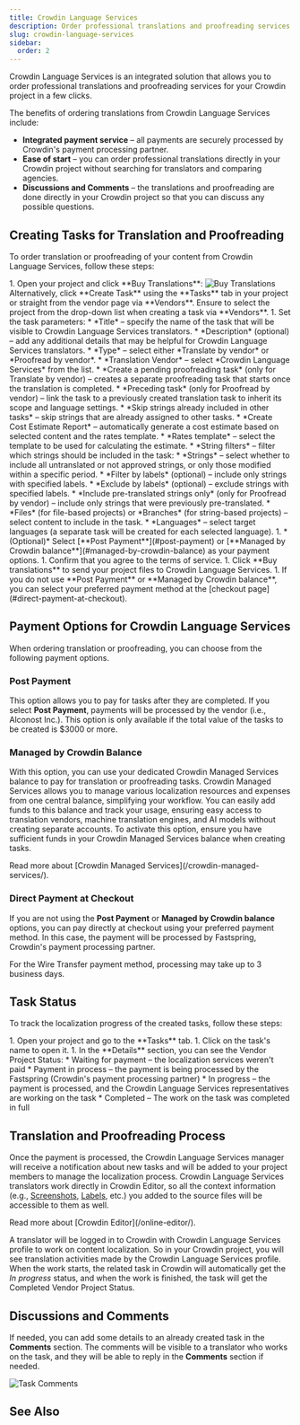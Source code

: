 ```yaml
---
title: Crowdin Language Services
description: Order professional translations and proofreading services
slug: crowdin-language-services
sidebar:
  order: 2
---
```



Crowdin Language Services is an integrated solution that allows you to order professional translations and proofreading services for your Crowdin project in a few clicks.

The benefits of ordering translations from Crowdin Language Services include:

* **Integrated payment service** &ndash; all payments are securely processed by Crowdin's payment processing partner.
* **Ease of start** &ndash; you can order professional translations directly in your Crowdin project without searching for translators and comparing agencies.
* **Discussions and Comments** &ndash; the translations and proofreading are done directly in your Crowdin project so that you can discuss any possible questions.

## Creating Tasks for Translation and Proofreading

To order translation or proofreading of your content from Crowdin Language Services, follow these steps:

<Steps>
  1. Open your project and click **Buy Translations**: <Image src={clsBuyTranslations} alt="Buy Translations" /><br/>
      Alternatively, click **Create Task** using the **Tasks** tab in your project or straight from the vendor page via **Vendors**. Ensure to select the project from the drop-down list when creating a task via **Vendors**.
  1. Set the task parameters:
      * *Title* &ndash; specify the name of the task that will be visible to Crowdin Language Services translators.
      * *Description* (optional) &ndash; add any additional details that may be helpful for Crowdin Language Services translators.
      * *Type* &ndash; select either *Translate by vendor* or *Proofread by vendor*.
      * *Translation Vendor* &ndash; select *Crowdin Language Services* from the list.
      * *Create a pending proofreading task* (only for Translate by vendor) &ndash; creates a separate proofreading task that starts once the translation is completed.
      * *Preceding task* (only for Proofread by vendor) &ndash; link the task to a previously created translation task to inherit its scope and language settings.
      * *Skip strings already included in other tasks* &ndash; skip strings that are already assigned to other tasks.
      * *Create Cost Estimate Report* &ndash; automatically generate a cost estimate based on selected content and the rates template.
        * *Rates template* &ndash; select the template to be used for calculating the estimate.
      * *String filters* &ndash; filter which strings should be included in the task:
        * *Strings* &ndash; select whether to include all untranslated or not approved strings, or only those modified within a specific period.
        * *Filter by labels* (optional) &ndash; include only strings with specified labels.
        * *Exclude by labels* (optional) &ndash; exclude strings with specified labels.
        * *Include pre-translated strings only* (only for Proofread by vendor) &ndash; include only strings that were previously pre-translated.
      * *Files* (for file-based projects) or *Branches* (for string-based projects) &ndash; select content to include in the task.
      * *Languages* &ndash; select target languages (a separate task will be created for each selected language).
  1. *(Optional)* Select [**Post Payment**](#post-payment) or [**Managed by Crowdin balance**](#managed-by-crowdin-balance) as your payment options.
  1. Confirm that you agree to the terms of service.
  1. Click **Buy translations** to send your project files to Crowdin Language Services.
  1. If you do not use **Post Payment** or **Managed by Crowdin balance**, you can select your preferred payment method at the [checkout page](#direct-payment-at-checkout).
</Steps>

## Payment Options for Crowdin Language Services

When ordering translation or proofreading, you can choose from the following payment options.

### Post Payment

This option allows you to pay for tasks after they are completed. If you select **Post Payment**, payments will be processed by the vendor (i.e., Alconost Inc.). This option is only available if the total value of the tasks to be created is $3000 or more.

### Managed by Crowdin Balance

With this option, you can use your dedicated Crowdin Managed Services balance to pay for translation or proofreading tasks. Crowdin Managed Services allows you to manage various localization resources and expenses from one central balance, simplifying your workflow. You can easily add funds to this balance and track your usage, ensuring easy access to translation vendors, machine translation engines, and AI models without creating separate accounts. To activate this option, ensure you have sufficient funds in your Crowdin Managed Services balance when creating tasks.

<ReadMore>
  Read more about [Crowdin Managed Services](/crowdin-managed-services/).
</ReadMore>

### Direct Payment at Checkout

If you are not using the **Post Payment** or **Managed by Crowdin balance** options, you can pay directly at checkout using your preferred payment method. In this case, the payment will be processed by Fastspring, Crowdin's payment processing partner.

<Aside type="caution">
  For the Wire Transfer payment method, processing may take up to 3 business days.
</Aside>

## Task Status

To track the localization progress of the created tasks, follow these steps:

<Steps>
1. Open your project and go to the **Tasks** tab.
1. Click on the task's name to open it.
1. In the **Details** section, you can see the Vendor Project Status:
    * Waiting for payment &ndash; the localization services weren't paid
    * Payment in process &ndash; the payment is being processed by the Fastspring (Crowdin's payment processing partner)
    * In progress &ndash; the payment is processed, and the Crowdin Language Services representatives are working on the task
    * Completed &ndash; The work on the task was completed in full
</Steps>

## Translation and Proofreading Process

Once the payment is processed, the Crowdin Language Services manager will receive a notification about new tasks and will be added to your project members to manage the localization process.
Crowdin Language Services translators work directly in Crowdin Editor, so all the context information (e.g., [Screenshots](/screenshots/), [Labels](/project-settings/labels/), etc.) you added to the source files will be accessible to them as well.

<ReadMore>
  Read more about [Crowdin Editor](/online-editor/).
</ReadMore>

A translator will be logged in to Crowdin with Crowdin Language Services profile to work on content localization. So in your Crowdin project, you will see translation activities made by the Crowdin Language Services profile. When the work starts, the related task in Crowdin will automatically get the *In progress* status, and when the work is finished, the task will get the Completed Vendor Project Status.

## Discussions and Comments

If needed, you can add some details to an already created task in the **Comments** section. The comments will be visible to a translator who works on the task, and they will be able to reply in the **Comments** section if needed.

<Image src={clsTaskComments} alt="Task Comments" />

## See Also

<CardGrid>
  <LinkCard
    title="Tasks"
    description="Create and assign tasks for translating or proofreading content."
    href="/tasks/"
  />
  <LinkCard
    title="Ordering Professional Translations"
    description="Order professional translations from vendors directly in Crowdin."
    href="/ordering-professional-translations/"
  />
</CardGrid>
